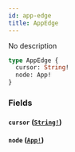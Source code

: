 ```yaml
---
id: app-edge
title: AppEdge
---
```


No description

```graphql
type AppEdge {
  cursor: String!
  node: App!
}
```

### Fields

#### `cursor` ([`String!`](/graphql/scalars/string))

#### `node` ([`App!`](/graphql/objects/app))
